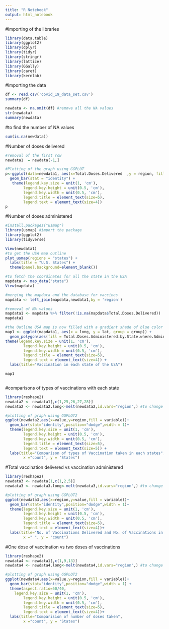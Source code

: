 ```yaml
---
title: "R Notebook"
output: html_notebook
---
```



#importing of the libraries
```r
library(data.table)
library(ggplot2)
library(dplyr)
library(tidyr)
library(stringr)
library(lattice)
library(GGally)
library(caret)
library(kernlab)
```

#importing the data
```r

df <- read.csv('covid_19_data_set.csv')
summary(df)

newdata <- na.omit(df) #remove all the NA values
str(newdata)
summary(newdata)
```

#to find the number of NA values 

```r
sum(is.na(newdata))
```

#Number of doses delivered

```r

#removal of the first row
newdata1  = newdata[-1,]

#Plotting of the graph using GGPLOT
p<-ggplot(data=newdata1, aes(x=Total.Doses.Delivered  ,y = region, fill = Total.Doses.Delivered)) +
  geom_bar(stat = "identity") +
   theme(legend.key.size = unit(1, 'cm'), 
        legend.key.height = unit(0.5, 'cm'), 
        legend.key.width = unit(0.5, 'cm'), 
        legend.title = element_text(size=5), 
        legend.text = element_text(size=4))
p

```

#Number of doses administered 

```r
#install.packages("usmap")
library(usmap) #import the package
library(ggplot2)
library(tidyverse)

View(newdata1)
#to get the USA map outline
plot_usmap(regions = "states") +  
  labs(title = "U.S. States") + 
  theme(panel.background=element_blank())

#to fetch the coordinates for all the state in the USA
mapdata <- map_data("state")
View(mapdata)

#merging the mapdata and the database for vaccines
mapdata <- left_join(mapdata,newdata1,by = 'region')

#removal of NA values
mapdata1 <- mapdata %>% filter(!is.na(mapdata$Total.Doses.Delivered))
mapdata1

#the Outline USA map is now filled with a gradient shade of blue color to depict the highest number of vaccine states. California (light blue) is the number of vacinnated state.
map1 <- ggplot(mapdata1, aes(x = long, y = lat, group = group)) + 
  geom_polygon(aes(fill = Total.Doses.Administered.by.State.where.Administered), color = "black") +
theme(legend.key.size = unit(1, 'cm'), 
        legend.key.height = unit(0.5, 'cm'), 
        legend.key.width = unit(0.5, 'cm'), 
        legend.title = element_text(size=5), 
        legend.text = element_text(size=4)) +
  labs(title="Vaccination in each state of the USA")

map1



```

#comparisons of types of vaccinations with each state 

```r
library(reshape2)
newdata2 <- newdata1[,c(1,25,26,27,28)]
newdata2 <- newdata2.long<-melt(newdata2,id.vars="region",) #to change the shape of the dataframe

#plotting of graph using GGPLOT2 
ggplot(newdata2,aes(x=value,y=region,fill = variable))+
  geom_bar(stat="identity",position="dodge",width = 1)+
  theme(legend.key.size = unit(1, 'cm'), 
        legend.key.height = unit(0.5, 'cm'), 
        legend.key.width = unit(0.5, 'cm'), 
        legend.title = element_text(size=5), 
        legend.text = element_text(size=5)) +
  labs(title="Comparison of types of Vaccination taken in each states",
        x ="count", y = "States")

```

#Total vaccination delivered vs vaccination administered

```r
library(reshape2)
newdata3 <- newdata[1,c(1,2,5)]
newdata3 <- newdata3.long<-melt(newdata3,id.vars="region",) #to change the shape of the dataframe

#plotting of graph using GGPLOT2 
ggplot(newdata3,aes(x=region,y=value,fill = variable))+
  geom_bar(stat="identity",position="dodge",width = 1)+
  theme(legend.key.size = unit(1, 'cm'), 
        legend.key.height = unit(0.5, 'cm'), 
        legend.key.width = unit(0.5, 'cm'), 
        legend.title = element_text(size=5), 
        legend.text = element_text(size=4))+
  labs(title="No. of Vaccinations Delivered and No. of Vaccinations in use",
        x =" ", y = "count")
```

#One dose of vaccination vs two doses of vaccinations

```r
library(reshape2)
newdata4 <- newdata1[,c(1,9,13)]
newdata4 <- newdata4.long<-melt(newdata4,id.vars="region",) #to change the shape of the dataframe

#plotting of graph using GGPLOT2 
ggplot(newdata4,aes(x=value,y=region,fill = variable))+
  geom_bar(stat="identity",position="dodge",width = 1) +
  theme(aspect.ratio=50/40,
    legend.key.size = unit(1, 'cm'), 
        legend.key.height = unit(0.5, 'cm'), 
        legend.key.width = unit(0.5, 'cm'), 
        legend.title = element_text(size=5), 
        legend.text = element_text(size=4))+
  labs(title="Comparision of number of doses taken",
        x ="count", y = "States")
  
        
```

